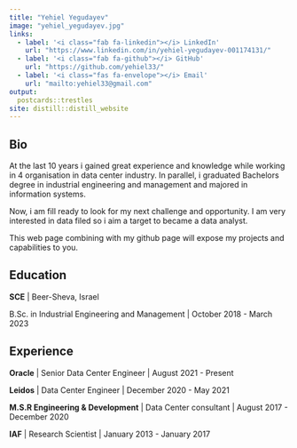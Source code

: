 ```yaml
---
title: "Yehiel Yegudayev"
image: "yehiel_yegudayev.jpg"
links:
  - label: '<i class="fab fa-linkedin"></i> LinkedIn'
    url: "https://www.linkedin.com/in/yehiel-yegudayev-001174131/"
  - label: '<i class="fab fa-github"></i> GitHub'
    url: "https://github.com/yehiel33/"
  - label: '<i class="fas fa-envelope"></i> Email'
    url: "mailto:yehiel33@gmail.com"
output:
  postcards::trestles
site: distill::distill_website
---
```

 
## Bio

At the last 10 years i gained great experience and knowledge while working in 4 organisation in data center industry. In parallel, i graduated Bachelors degree in industrial engineering and management and majored in information systems.

Now, i am fill ready to look for my next challenge and opportunity. I am very interested in data filed so i aim a target to became a data analyst.

This web page combining with my github page will expose my projects and capabilities to you. 

## Education

**SCE** | Beer-Sheva, Israel

B.Sc. in Industrial Engineering and Management | October 2018 - March 2023

## Experience

**Oracle** | Senior Data Center Engineer | August 2021 - Present

**Leidos** | Data Center Engineer | December 2020 - May 2021

**M.S.R Engineering & Development** | Data Center consultant | August 2017 - December 2020

**IAF** | Research Scientist | January 2013 - January 2017
